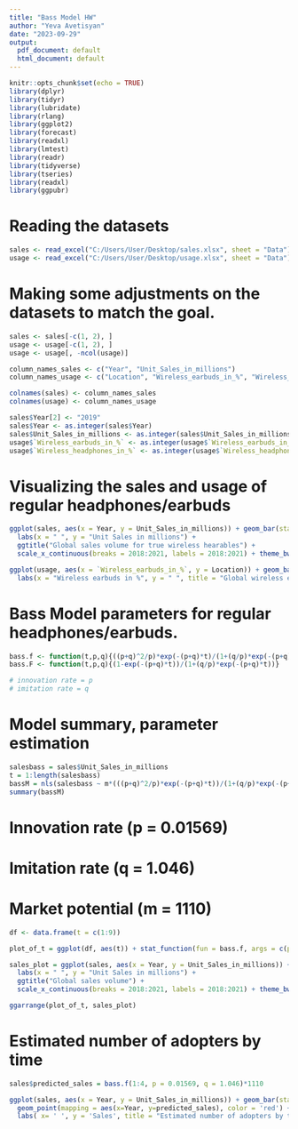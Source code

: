 ```yaml
---
title: "Bass Model HW"
author: "Yeva Avetisyan"
date: "2023-09-29"
output:
  pdf_document: default
  html_document: default
---
```


```r
knitr::opts_chunk$set(echo = TRUE)
library(dplyr)
library(tidyr)
library(lubridate)
library(rlang)
library(ggplot2)
library(forecast)
library(readxl)
library(lmtest)
library(readr)
library(tidyverse)
library(tseries)
library(readxl)
library(ggpubr)
```

# Reading the datasets

```r
sales <- read_excel("C:/Users/User/Desktop/sales.xlsx", sheet = "Data")
usage <- read_excel("C:/Users/User/Desktop/usage.xlsx", sheet = "Data")
```
# Making some adjustments on the datasets to match the goal.

```r
sales <- sales[-c(1, 2), ]
usage <- usage[-c(1, 2), ]
usage <- usage[, -ncol(usage)]

column_names_sales <- c("Year", "Unit_Sales_in_millions")
column_names_usage <- c("Location", "Wireless_earbuds_in_%", "Wireless_headphones_in_%")

colnames(sales) <- column_names_sales
colnames(usage) <- column_names_usage

sales$Year[2] <- "2019"
sales$Year <- as.integer(sales$Year)
sales$Unit_Sales_in_millions <- as.integer(sales$Unit_Sales_in_millions)
usage$`Wireless_earbuds_in_%` <- as.integer(usage$`Wireless_earbuds_in_%`)
usage$`Wireless_headphones_in_%` <- as.integer(usage$`Wireless_headphones_in_%`)
```

# Visualizing the sales and usage of regular headphones/earbuds

```r
ggplot(sales, aes(x = Year, y = Unit_Sales_in_millions)) + geom_bar(stat = "identity", fill = '#F0BB40') +
  labs(x = " ", y = "Unit Sales in millions") +
  ggtitle("Global sales volume for true wireless hearables") +
  scale_x_continuous(breaks = 2018:2021, labels = 2018:2021) + theme_bw()
```

```r
ggplot(usage, aes(x = `Wireless_earbuds_in_%`, y = Location)) + geom_bar(stat = "identity", fill = "#AF5AB9") +
  labs(x = "Wireless earbuds in %", y = " ", title = "Global wireless earbuds usage in 2020") + theme_bw()
```

# Bass Model parameters for regular headphones/earbuds.

```r
bass.f <- function(t,p,q){((p+q)^2/p)*exp(-(p+q)*t)/(1+(q/p)*exp(-(p+q)*t))^2}
bass.F <- function(t,p,q){(1-exp(-(p+q)*t))/(1+(q/p)*exp(-(p+q)*t))}

# innovation rate = p
# imitation rate = q
```

# Model summary, parameter estimation

```r
salesbass = sales$Unit_Sales_in_millions
t = 1:length(salesbass)
bassM = nls(salesbass ~ m*(((p+q)^2/p)*exp(-(p+q)*t))/(1+(q/p)*exp(-(p+q)*t))^2, start = c(list(m=sum(salesbass), p=0.02, q=0.4)))
summary(bassM)
```

# Innovation rate (p = 0.01569)
# Imitation rate (q = 1.046)
# Market potential (m = 1110)


```r
df <- data.frame(t = c(1:9))

plot_of_t = ggplot(df, aes(t)) + stat_function(fun = bass.f, args = c(p = 0.01569, q = 1.046)) + ggtitle("Plot of f(t)") + theme_bw()

sales_plot = ggplot(sales, aes(x = Year, y = Unit_Sales_in_millions)) + geom_bar(stat = "identity") +
  labs(x = " ", y = "Unit Sales in millions") +
  ggtitle("Global sales volume") +
  scale_x_continuous(breaks = 2018:2021, labels = 2018:2021) + theme_bw()

ggarrange(plot_of_t, sales_plot)
```

# Estimated number of adopters by time

```r
sales$predicted_sales = bass.f(1:4, p = 0.01569, q = 1.046)*1110

ggplot(sales, aes(x = Year, y = Unit_Sales_in_millions)) + geom_bar(stat = 'identity', fill = "#F0BB40") +
  geom_point(mapping = aes(x=Year, y=predicted_sales), color = 'red') +
  labs( x= ' ', y = 'Sales', title = "Estimated number of adopters by time") + scale_x_continuous(breaks = 2018:2021, labels = 2018:2021) + theme_bw()
```

